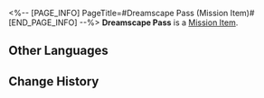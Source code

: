 <%-- [PAGE_INFO]
PageTitle=#Dreamscape Pass (Mission Item)#
[END_PAGE_INFO] --%>
{{Item Infobox
|title       = Dreamscape Pass
|id          = 222000
|image       = Item Dreamscape Pass (Mission Item).png{{subst:void|<!--$UPLOAD:<<SpriteOutput/ItemFigures/222000.png>-<Item Dreamscape Pass (Mission Item).png>-<Item Icons>>-->}}
|type        = Mission Item
|invCategory = Missions
|rarity      = 5
|effect      = 
|description = The Dreamscape Scrapbook received by every guest staying at The Reverie.
}}
{{Description|Once the check-in at the front desk is completed, this program will automatically appear on the guest's communication device. No one knows whether this is an infringement of personal privacy, and no one has ever asked. Luckily it's safe enough and interesting enough.<br /><br />''"Two million and three hundred thousand five-star reviews... The Family guarantees that there are no fake reviews!"''}}
'''Dreamscape Pass''' is a [[Mission Item]].

==Other Languages==
{{Other Languages
|en   = Dreamscape Pass
|zhs  = 梦境护照
|zht  = 夢境護照
|ja   = 夢境パスポート
|ko   = 꿈세계 여권
|es   = Pase del paisaje onírico
|fr   = Pass onirique
|ru   = Пропуск в Мир грёз
|th   = พาสปอร์ตแดนฝัน
|vi   = Hộ Chiếu Cõi Mộng
|de   = Traumpass
|id   = Paspor Dunia Mimpi
|pt   = Passe do Mundonírico
}}

==Change History==
{{Change History|2.0}}
